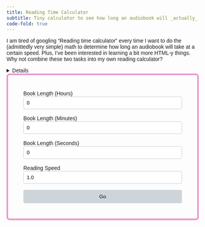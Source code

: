```yaml
---
title: Reading Time Calculator
subtitle: Tiny calculator to see how long an audiobook will _actually_ take.
code-fold: true
---
```



I am tired of googling "Reading time calculator" every time I want to do the (admittedly very simple) math to determine how long an audiobook will take at a certain speed.
Plus, I've been interested in learning a bit more HTML-y things.
Why not combine these two tasks into my own reading calculator?

<details>
```html
<!DOCTYPE html>
<html lang="en">
<head>
  <meta charset="UTF-8">
  <meta name="viewport" content="width=device-width, initial-scale=1.0">
  <style>
    body {
      font-family: Arial, sans-serif;
      margin: 20px;
    }
    .calculator {
      max-width: 450px;
      margin: 0 auto;
      padding: 40px;
      border: 4px solid rgb(233, 150, 205);
      border-radius: 8px;
      box-shadow: 0 2px 4px rgba(165, 37, 122, 0.1);
    }
    .calculator input {
      width: 100%;
      margin-bottom: 16px;
      padding: 8px;
      border: 1px solid #ccc;
      border-radius: 4px;
    }
    .calculator button {
      width: 100%;
      padding: 10px;
      background-color: #CED5DA;
      color:rgb(0, 0, 0);
      border: none;
      border-radius: 4px;
      cursor: pointer;
    }
    .calculator button:hover {
      background-color:rgb(233, 150, 205);
    }
  </style>
</head>
<body>
  <div class="calculator">
    <label for="hours">Book Length (Hours)</label>
    <input type="number" id="hours" value="0" min="0">

    <label for="minutes">Book Length (Minutes)</label>
    <input type="number" id="minutes" value="0" min="0">

    <label for="seconds">Book Length (Seconds)</label>
    <input type="number" id="seconds" value="0" min="0">

    <label for="speed">Reading Speed</label>
    <input type="number" id="speed" value="1.0" min="0.1" step="0.1">

    <button onclick="calculateTime()">Go</button>

    <div class="result" id="result"></div>
  </div>

  <script>
    function calculateTime() {
      // Get inputs
      const hours = parseInt(document.getElementById('hours').value) || 0;
      const minutes = parseInt(document.getElementById('minutes').value) || 0;
      const seconds = parseInt(document.getElementById('seconds').value) || 0;
      const speed = parseFloat(document.getElementById('speed').value) || 1.0;

      // Convert book length to total seconds
      const totalSeconds = (hours * 3600) + (minutes * 60) + seconds;

      // Calculate adjusted time
      const adjustedSeconds = totalSeconds / speed;

      // Convert back to hours, minutes, and seconds
      const resultHours = Math.floor(adjustedSeconds / 3600);
      const resultMinutes = Math.floor((adjustedSeconds % 3600) / 60);
      const resultSeconds = Math.round(adjustedSeconds % 60);

      // Display result
      const resultElement = document.getElementById('result');
      resultElement.textContent = `Adjusted Reading Time: ${resultHours} hours, ${resultMinutes} minutes, ${resultSeconds} seconds.`;
    }
  </script>
</body>
</html>
```
</details>

```{=html}
<!DOCTYPE html>
<html lang="en">
<head>
  <meta charset="UTF-8">
  <meta name="viewport" content="width=device-width, initial-scale=1.0">
  <style>
    body {
      font-family: Arial, sans-serif;
      margin: 20px;
    }
    .calculator {
      max-width: 450px;
      margin: 0 auto;
      padding: 40px;
      border: 4px solid rgb(233, 150, 205);
      border-radius: 8px;
      box-shadow: 0 2px 4px rgba(165, 37, 122, 0.1);
    }
    .calculator input {
      width: 100%;
      margin-bottom: 16px;
      padding: 8px;
      border: 1px solid #ccc;
      border-radius: 4px;
    }
    .calculator button {
      width: 100%;
      padding: 10px;
      background-color: #CED5DA;
      color:rgb(0, 0, 0);
      border: none;
      border-radius: 4px;
      cursor: pointer;
    }
    .calculator button:hover {
      background-color:rgb(233, 150, 205);
    }
  </style>
</head>
<body>
  <div class="calculator">
    <label for="hours">Book Length (Hours)</label>
    <input type="number" id="hours" value="0" min="0">

    <label for="minutes">Book Length (Minutes)</label>
    <input type="number" id="minutes" value="0" min="0">

    <label for="seconds">Book Length (Seconds)</label>
    <input type="number" id="seconds" value="0" min="0">

    <label for="speed">Reading Speed</label>
    <input type="number" id="speed" value="1.0" min="0.1" step="0.1">

    <button onclick="calculateTime()">Go</button>

    <div class="result" id="result"></div>
  </div>

  <script>
    function calculateTime() {
      // Get inputs
      const hours = parseInt(document.getElementById('hours').value) || 0;
      const minutes = parseInt(document.getElementById('minutes').value) || 0;
      const seconds = parseInt(document.getElementById('seconds').value) || 0;
      const speed = parseFloat(document.getElementById('speed').value) || 1.0;

      // Convert book length to total seconds
      const totalSeconds = (hours * 3600) + (minutes * 60) + seconds;

      // Calculate adjusted time
      const adjustedSeconds = totalSeconds / speed;

      // Convert back to hours, minutes, and seconds
      const resultHours = Math.floor(adjustedSeconds / 3600);
      const resultMinutes = Math.floor((adjustedSeconds % 3600) / 60);
      const resultSeconds = Math.round(adjustedSeconds % 60);

      // Display result
      const resultElement = document.getElementById('result');
      resultElement.textContent = `Adjusted Reading Time: ${resultHours} hours, ${resultMinutes} minutes, ${resultSeconds} seconds.`;
    }
  </script>
</body>
</html>
```
